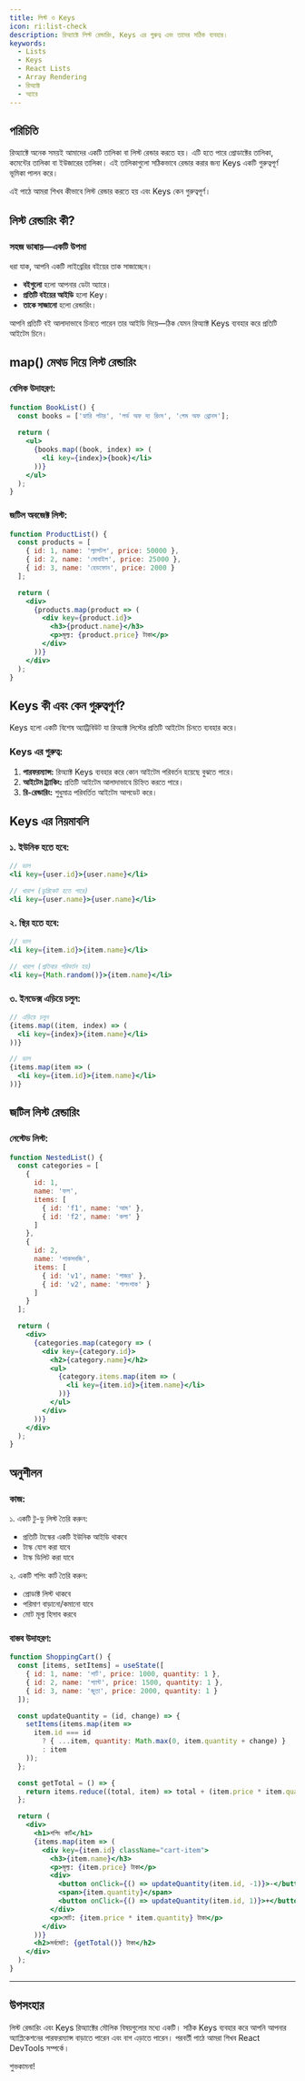 ```yaml
---
title: লিস্ট ও Keys
icon: ri:list-check
description: রিঅ্যাক্টে লিস্ট রেন্ডারিং, Keys এর গুরুত্ব এবং তাদের সঠিক ব্যবহার।
keywords:
  - Lists
  - Keys
  - React Lists
  - Array Rendering
  - রিঅ্যাক্ট
  - অ্যারে
---
```


## পরিচিতি

রিঅ্যাক্টে অনেক সময়ই আমাদের একটি তালিকা বা লিস্ট রেন্ডার করতে হয়। এটি হতে পারে প্রোডাক্টের তালিকা, কমেন্টের তালিকা বা ইউজারের তালিকা। এই তালিকাগুলো সঠিকভাবে রেন্ডার করার জন্য Keys একটি গুরুত্বপূর্ণ ভূমিকা পালন করে।

এই পাঠে আমরা শিখব কীভাবে লিস্ট রেন্ডার করতে হয় এবং Keys কেন গুরুত্বপূর্ণ।

## লিস্ট রেন্ডারিং কী?

### সহজ ভাষায়—একটি উপমা

ধরা যাক, আপনি একটি লাইব্রেরির বইয়ের তাক সাজাচ্ছেন।
- **বইগুলো** হলো আপনার ডেটা অ্যারে।
- **প্রতিটি বইয়ের আইডি** হলো Key।
- **তাকে সাজানো** হলো রেন্ডারিং।

আপনি প্রতিটি বই আলাদাভাবে চিনতে পারেন তার আইডি দিয়ে—ঠিক যেমন রিঅ্যাক্ট Keys ব্যবহার করে প্রতিটি আইটেম চিনে।

## map() মেথড দিয়ে লিস্ট রেন্ডারিং

### বেসিক উদাহরণ:
```jsx
function BookList() {
  const books = ['হ্যারি পটার', 'লর্ড অফ দ্য রিংস', 'গেম অফ থ্রোনস'];
  
  return (
    <ul>
      {books.map((book, index) => (
        <li key={index}>{book}</li>
      ))}
    </ul>
  );
}
```

### জটিল অবজেক্ট লিস্ট:
```jsx
function ProductList() {
  const products = [
    { id: 1, name: 'ল্যাপটপ', price: 50000 },
    { id: 2, name: 'মোবাইল', price: 25000 },
    { id: 3, name: 'হেডফোন', price: 2000 }
  ];

  return (
    <div>
      {products.map(product => (
        <div key={product.id}>
          <h3>{product.name}</h3>
          <p>মূল্য: {product.price} টাকা</p>
        </div>
      ))}
    </div>
  );
}
```

## Keys কী এবং কেন গুরুত্বপূর্ণ?

Keys হলো একটি বিশেষ অ্যাট্রিবিউট যা রিঅ্যাক্ট লিস্টের প্রতিটি আইটেম চিনতে ব্যবহার করে।

### Keys এর গুরুত্ব:
1. **পারফরম্যান্স:** রিঅ্যাক্ট Keys ব্যবহার করে কোন আইটেম পরিবর্তন হয়েছে বুঝতে পারে।
2. **আইটেম ট্র্যাকিং:** প্রতিটি আইটেম আলাদাভাবে চিহ্নিত করতে পারে।
3. **রি-রেন্ডারিং:** শুধুমাত্র পরিবর্তিত আইটেম আপডেট করে।

## Keys এর নিয়মাবলি

### ১. ইউনিক হতে হবে:
```jsx
// ভাল
<li key={user.id}>{user.name}</li>

// খারাপ (ডুপ্লিকেট হতে পারে)
<li key={user.name}>{user.name}</li>
```

### ২. স্থির হতে হবে:
```jsx
// ভাল
<li key={item.id}>{item.name}</li>

// খারাপ (প্রতিবার পরিবর্তন হয়)
<li key={Math.random()}>{item.name}</li>
```

### ৩. ইনডেক্স এড়িয়ে চলুন:
```jsx
// এড়িয়ে চলুন
{items.map((item, index) => (
  <li key={index}>{item.name}</li>
))}

// ভাল
{items.map(item => (
  <li key={item.id}>{item.name}</li>
))}
```

## জটিল লিস্ট রেন্ডারিং

### নেস্টেড লিস্ট:
```jsx
function NestedList() {
  const categories = [
    {
      id: 1,
      name: 'ফল',
      items: [
        { id: 'f1', name: 'আম' },
        { id: 'f2', name: 'কলা' }
      ]
    },
    {
      id: 2,
      name: 'শাকসবজি',
      items: [
        { id: 'v1', name: 'গাজর' },
        { id: 'v2', name: 'পালংশাক' }
      ]
    }
  ];

  return (
    <div>
      {categories.map(category => (
        <div key={category.id}>
          <h2>{category.name}</h2>
          <ul>
            {category.items.map(item => (
              <li key={item.id}>{item.name}</li>
            ))}
          </ul>
        </div>
      ))}
    </div>
  );
}
```

## অনুশীলন

### কাজ:

১. একটি টু-ডু লিস্ট তৈরি করুন:
   - প্রতিটি টাস্কের একটি ইউনিক আইডি থাকবে
   - টাস্ক যোগ করা যাবে
   - টাস্ক ডিলিট করা যাবে

২. একটি শপিং কার্ট তৈরি করুন:
   - প্রোডাক্ট লিস্ট থাকবে
   - পরিমাণ বাড়ানো/কমানো যাবে
   - মোট মূল্য হিসাব করবে

### বাস্তব উদাহরণ:

```jsx
function ShoppingCart() {
  const [items, setItems] = useState([
    { id: 1, name: 'শার্ট', price: 1000, quantity: 1 },
    { id: 2, name: 'প্যান্ট', price: 1500, quantity: 1 },
    { id: 3, name: 'জুতা', price: 2000, quantity: 1 }
  ]);

  const updateQuantity = (id, change) => {
    setItems(items.map(item =>
      item.id === id
        ? { ...item, quantity: Math.max(0, item.quantity + change) }
        : item
    ));
  };

  const getTotal = () => {
    return items.reduce((total, item) => total + (item.price * item.quantity), 0);
  };

  return (
    <div>
      <h1>শপিং কার্ট</h1>
      {items.map(item => (
        <div key={item.id} className="cart-item">
          <h3>{item.name}</h3>
          <p>মূল্য: {item.price} টাকা</p>
          <div>
            <button onClick={() => updateQuantity(item.id, -1)}>-</button>
            <span>{item.quantity}</span>
            <button onClick={() => updateQuantity(item.id, 1)}>+</button>
          </div>
          <p>মোট: {item.price * item.quantity} টাকা</p>
        </div>
      ))}
      <h2>সর্বমোট: {getTotal()} টাকা</h2>
    </div>
  );
}
```

---

## উপসংহার

লিস্ট রেন্ডারিং এবং Keys রিঅ্যাক্টের মৌলিক বিষয়গুলোর মধ্যে একটি। সঠিক Keys ব্যবহার করে আপনি আপনার অ্যাপ্লিকেশনের পারফরম্যান্স বাড়াতে পারেন এবং বাগ এড়াতে পারেন। পরবর্তী পাঠে আমরা শিখব React DevTools সম্পর্কে।

শুভকামনা!
